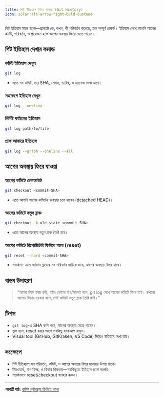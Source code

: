 ```yaml
---
title: গিট ইতিহাসে ফিরে যাওয়া (Git History)
icon: solar:alt-arrow-right-bold-duotone
---
```


গিট ইতিহাস মানে হলো—প্রজেক্টে কে, কখন, কী পরিবর্তন করেছে, তার সম্পূর্ণ রেকর্ড। ইতিহাস দেখে আপনি আগের কমিট, পরিবর্তন, ও প্রয়োজন হলে আগের অবস্থায় ফিরে যেতে পারেন।

## গিট ইতিহাস দেখার কমান্ড

### কমিট ইতিহাস দেখুন
```bash
git log
```

- এতে সব কমিট, তার SHA, লেখক, তারিখ, ও ম্যাসেজ দেখা যাবে।

### সংক্ষেপে ইতিহাস দেখুন
```bash
git log --oneline
```

### নির্দিষ্ট ফাইলের ইতিহাস
```bash
git log path/to/file
```

### গ্রাফ আকারে ইতিহাস
```bash
git log --graph --oneline --all
```

## আগের অবস্থায় ফিরে যাওয়া

### আগের কমিটে চেকআউট
```bash
git checkout <commit-SHA>
```
- এতে আপনি আগের কমিটের অবস্থায় চলে যাবেন (detached HEAD)।

### আগের কমিটে নতুন ব্রাঞ্চ
```bash
git checkout -b old-state <commit-SHA>
```
- এতে আগের অবস্থায় নতুন ব্রাঞ্চ তৈরি হবে।

### আগের কমিটে রিপোজিটরি ফিরিয়ে আনা (reset)
```bash
git reset --hard <commit-SHA>
```
- সতর্কতা: এতে বর্তমান ব্রাঞ্চের সব পরিবর্তন হারিয়ে যাবে, আগের অবস্থায় ফিরে যাবে।

## বাস্তব উদাহরণ

> "আমরা টিমে কাজ করি, হঠাৎ কোনো বাগ/সমস্যা হলে, git log দেখে আগের কমিটে ফিরে যাই। কখনো আগের ফিচার দরকার হলে, সেই কমিটে নতুন ব্রাঞ্চ তৈরি করি।"

## টিপস
- `git log`-এ SHA কপি করে, আগের অবস্থায় যেতে পারেন।
- ভুল হলে, reset করার আগে সবকিছু ব্যাকআপ রাখুন।
- Visual tool (GitHub, GitKraken, VS Code) দিয়েও ইতিহাস দেখা যায়।

## সংক্ষেপে
- গিট ইতিহাসে সব পরিবর্তন, কমিট, ও আগের অবস্থায় ফিরে যাওয়ার উপায় থাকে।
- টিমওয়ার্ক, বাগ ফিক্স, ও ফিচার রিকভার—সবকিছুতে ইতিহাস জানা জরুরি।
- সতর্কভাবে reset/checkout ব্যবহার করুন।

---

**পরবর্তী পাঠ:** [কমিট পূর্বাবস্থায় ফিরিয়ে আনা](/dev-ops/git-reset)
